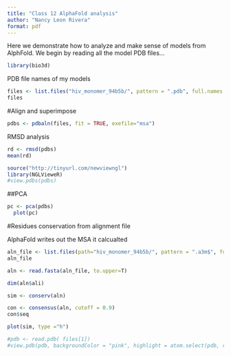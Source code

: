 ```yaml
---
title: "Class 12 AlphaFold analysis"
author: "Nancy Leon Rivera"
format: pdf
---
```

Here we demonstrate how to analyze and make sense of models from AlphFold. We begin by reading all the model PDB files...


```r
library(bio3d)

```
PDB file names of my models
```r
files <- list.files("hiv_monomer_94b5b/", pattern = ".pdb", full.names = T)
files


```

#Align and superimpose
```r
pdbs <- pdbaln(files, fit = TRUE, exefile="msa")

```


RMSD analysis

```r
rd <- rmsd(pdbs)
mean(rd)
```


```r
source("http://tinyurl.com/newviewngl")
library(NGLVieweR)
#view.pdbs(pdbs)
```



##PCA



```r
pc <- pca(pdbs)
  plot(pc)
```


#Residues conservation from alignment file

AlphaFold writes out the MSA it calcualted 
```r
aln_file <- list.files(path="hiv_monomer_94b5b/", pattern = ".a3m$", full.names = TRUE)
aln_file
```


```r
aln <- read.fasta(aln_file, to.upper=T)
```



```r
dim(aln$ali)
```
```r
sim <- conserv(aln)

```

```r
con <- consensus(aln, cutoff = 0.9)
con$seq
```




```r
plot(sim, type ="h")

```

```r
#pdb <- read.pdb( files[1])
#view.pdb(pdb, backgroundColor = "pink", highlight = atom.select(pdb, resno=25:28), highlight.style = "spacefill")
```







